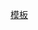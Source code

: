 {{Navbox
|bodyclass=hlist

|name=2011 Hong Kong Games Sports Events
|title=[[2011年全港運動會]]
|list1=
*[[2011年全港運動會田徑比賽|田徑]]
*[[2011年全港運動會羽毛球比賽|羽毛球]]
*[[2011年全港運動會籃球比賽|籃球]]
*[[2011年全港運動會游泳比賽|游泳]]
*[[2011年全港運動會乒乓球比賽|乒乓球]]
*[[2011年全港運動會網球比賽|網球]]
*[[2011年全港運動會五人足球比賽|五人足球]]
*[[2011年全港運動會排球比賽|排球]]
|below=
|state=uncollapsed
}}<noinclude>
[[Category:2011年全港運動會|模板]]
</noinclude>